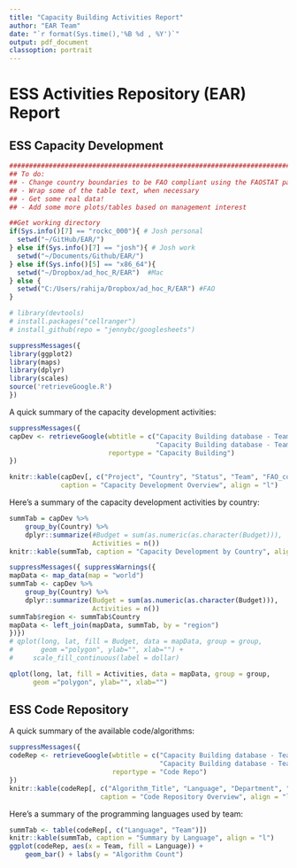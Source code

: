 ```yaml
---
title: "Capacity Building Activities Report"
author: "EAR Team"
date: "`r format(Sys.time(),'%B %d , %Y')`"
output: pdf_document
classoption: portrait
---
```


# ESS Activities Repository (EAR) Report

## ESS Capacity Development

```r
###############################################################################
## To do:
## - Change country boundaries to be FAO compliant using the FAOSTAT package.
## - Wrap some of the table text, when necessary
## - Get some real data!
## - Add some more plots/tables based on management interest

##Get working directory 
if(Sys.info()[7] == "rockc_000"){ # Josh personal
  setwd("~/GitHub/EAR/")
} else if(Sys.info()[7] == "josh"){ # Josh work
  setwd("~/Documents/Github/EAR/")
} else if(Sys.info()[5] == "x86_64"){
  setwd("~/Dropbox/ad_hoc_R/EAR")  #Mac
} else {
  setwd("C:/Users/rahija/Dropbox/ad_hoc_R/EAR") #FAO
}

# library(devtools)
# install.packages("cellranger")
# install_github(repo = "jennybc/googlesheets")

suppressMessages({
library(ggplot2)
library(maps)
library(dplyr)
library(scales)
source('retrieveGoogle.R')
})
```

A quick summary of the capacity development activities:

```r
suppressMessages({
capDev <- retrieveGoogle(wbtitle = c("Capacity Building database - Team X",
                                     "Capacity Building database - Team Y"),
                         reportype = "Capacity Building")
})

knitr::kable(capDev[, c("Project", "Country", "Status", "Team", "FAO_contact")],
             caption = "Capacity Development Overview", align = "l") 
```

Here's a summary of the capacity development activities by country:

```r
summTab = capDev %>%
    group_by(Country) %>%
    dplyr::summarize(#Budget = sum(as.numeric(as.character(Budget))),
                     Activities = n())
knitr::kable(summTab, caption = "Capacity Development by Country", align = "l")
```

```r
suppressMessages({ suppressWarnings({
mapData <- map_data(map = "world")
summTab <- capDev %>%
    group_by(Country) %>%
    dplyr::summarize(Budget = sum(as.numeric(as.character(Budget))),
                     Activities = n())
summTab$region <- summTab$Country
mapData <- left_join(mapData, summTab, by = "region")
})})
# qplot(long, lat, fill = Budget, data = mapData, group = group,
#       geom ="polygon", ylab="", xlab="") +
#     scale_fill_continuous(label = dollar)
```

```r
qplot(long, lat, fill = Activities, data = mapData, group = group,
      geom ="polygon", ylab="", xlab="")
```

\newpage

## ESS Code Repository

A quick summary of the available code/algorithms:

```r
suppressMessages({
codeRep <- retrieveGoogle(wbtitle = c("Capacity Building database - Team X",
                                      "Capacity Building database - Team Y"),
                          reportype = "Code Repo")
})
knitr::kable(codeRep[, c("Algorithm_Title", "Language", "Department", "Team")],
                       caption = "Code Repository Overview", align = "l") 
```

Here's a summary of the programming languages used by team:

```r
summTab <- table(codeRep[, c("Language", "Team")])
knitr::kable(summTab, caption = "Summary by Language", align = "l")
ggplot(codeRep, aes(x = Team, fill = Language)) +
    geom_bar() + labs(y = "Algorithm Count")
```